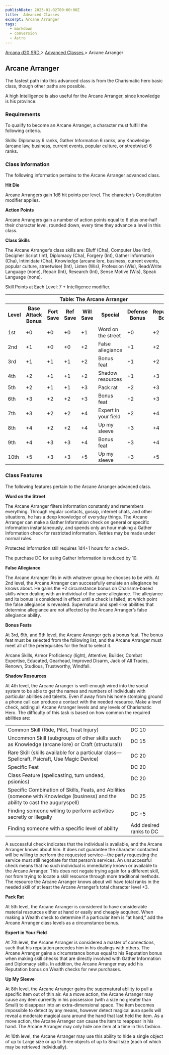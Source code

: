 ```yaml
---
publishDate: 2023-01-02T00:00:00Z
title:  Advanced Classes 
excerpt: Arcane Arranger
tags:
  - markdown
  - conversion
  - Astro
---
```


[ Arcana d20 SRD ](/#arcanaD20) > [ Advanced Classes ](arcana-d20-srd-advanced-classes-index) > Arcane Arranger

##  Arcane Arranger

The fastest path into this advanced class is from the Charismatic hero basic
class, though other paths are possible.

A high Intelligence is also useful for the Arcane Arranger, since knowledge is
his province.

###  Requirements

To qualify to become an Arcane Arranger, a character must fulfill the
following criteria.

Skills: Diplomacy 6 ranks, Gather Information 6 ranks, any Knowledge (arcane
law, business, current events, popular culture, or streetwise) 6 ranks.

###  Class Information

The following information pertains to the Arcane Arranger advanced class.

**Hit Die**

Arcane Arrangers gain 1d6 hit points per level. The character’s Constitution
modifier applies.

**Action Points**

Arcane Arrangers gain a number of action points equal to 6 plus one-half their
character level, rounded down, every time they advance a level in this class.

**Class Skills**

The Arcane Arranger’s class skills are: Bluff (Cha), Computer Use (Int),
Decipher Script (Int), Diplomacy (Cha), Forgery (Int), Gather Information
(Cha), Intimidate (Cha), Knowledge (arcane lore, business, current events,
popular culture, streetwise) (Int), Listen (Wis), Profession (Wis), Read/Write
Language (none), Repair (Int), Research (Int), Sense Motive (Wis), Speak
Language (none).

Skill Points at Each Level: 7 + Intelligence modifier.


<table> <tr> <th colspan="8"> Table: The Arcane Arranger </th> </tr> <tr> <th> Level </th> <th> Base Attack Bonus </th> <th> Fort Save </th> <th> Ref Save </th> <th> Will Save </th> <th> Special </th> <th> Defense Bonus </th> <th> Reputation Bonus </th> </tr> <tr> <td> 1st </td> <td> +0 </td> <td> +0 </td> <td> +0 </td> <td> +1 </td> <td> Word on the street </td> <td> +0 </td> <td> +2 </td> </tr> <tr class="shaded"> <td> 2nd </td> <td> +1 </td> <td> +0 </td> <td> +0 </td> <td> +2 </td> <td> False allegiance </td> <td> +1 </td> <td> +2 </td> </tr> <tr> <td> 3rd </td> <td> +1 </td> <td> +1 </td> <td> +1 </td> <td> +2 </td> <td> Bonus feat </td> <td> +1 </td> <td> +2 </td> </tr> <tr class="shaded"> <td> 4th </td> <td> +2 </td> <td> +1 </td> <td> +1 </td> <td> +2 </td> <td> Shadow resources </td> <td> +1 </td> <td> +3 </td> </tr> <tr> <td> 5th </td> <td> +2 </td> <td> +1 </td> <td> +1 </td> <td> +3 </td> <td> Pack rat </td> <td> +2 </td> <td> +3 </td> </tr> <tr class="shaded"> <td> 6th </td> <td> +3 </td> <td> +2 </td> <td> +2 </td> <td> +3 </td> <td> Bonus feat </td> <td> +2 </td> <td> +3 </td> </tr> <tr> <td> 7th </td> <td> +3 </td> <td> +2 </td> <td> +2 </td> <td> +4 </td> <td> Expert in your field </td> <td> +2 </td> <td> +4 </td> </tr> <tr class="shaded"> <td> 8th </td> <td> +4 </td> <td> +2 </td> <td> +2 </td> <td> +4 </td> <td> Up my sleeve </td> <td> +3 </td> <td> +4 </td> </tr> <tr> <td> 9th </td> <td> +4 </td> <td> +3 </td> <td> +3 </td> <td> +4 </td> <td> Bonus feat </td> <td> +3 </td> <td> +4 </td> </tr> <tr class="shaded"> <td> 10th </td> <td> +5 </td> <td> +3 </td> <td> +3 </td> <td> +5 </td> <td> Up my sleeve </td> <td> +3 </td> <td> +5 </td> </tr> </table>


###  Class Features

The following features pertain to the Arcane Arranger advanced class.

**Word on the Street**

The Arcane Arranger filters information constantly and remembers everything.
Through regular contacts, gossip, internet chats, and other situations, he has
a deep knowledge of everyday things. The Arcane Arranger can make a Gather
Information check on general or specific information instantaneously, and
spends only an hour making a Gather Information check for restricted
information. Retries may be made under normal rules.

Protected information still requires 1d4+1 hours for a check.

The purchase DC for using Gather Information is reduced by 10.

**False Allegiance**

The Arcane Arranger fits in with whatever group he chooses to be with. At 2nd
level, the Arcane Arranger can successfully emulate an allegiance he knows
about. He gains the +2 circumstance bonus on Charisma-based skills when
dealing with an individual of the same allegiance. The allegiance and its
bonus is considered in effect until a check is failed, at which point the
false allegiance is revealed. Supernatural and spell-like abilities that
determine allegiance are not affected by the Arcane Arranger’s false
allegiance ability.

**Bonus Feats**

At 3rd, 6th, and 9th level, the Arcane Arranger gets a bonus feat. The bonus
feat must be selected from the following list, and the Arcane Arranger must
meet all of the prerequisites for the feat to select it.

Arcane Skills, Armor Proficiency (light), Attentive, Builder, Combat
Expertise, Educated, Gearhead, Improved Disarm, Jack of All Trades, Renown,
Studious, Trustworthy, Windfall.

**Shadow Resources**

At 4th level, the Arcane Arranger is well-enough wired into the social system
to be able to get the names and numbers of individuals with particular
abilities and talents. Even if away from his home stomping ground a phone call
can produce a contact with the needed resource. Make a level check, adding all
Arcane Arranger levels and any levels of Charismatic Hero. The difficulty of
this task is based on how common the required abilities are:


<table> <tr> <td> Common Skill (Ride, Pilot, Treat Injury) </td> <td> DC 10 </td> </tr> <tr class="shaded"> <td> Uncommon Skill (subgroups of other skills such as Knowledge (arcane lore) or Craft (structural)) </td> <td> DC 15 </td> </tr> <tr> <td> Rare Skill (skills available for a particular class—Spellcraft, Psicraft, Use Magic Device) </td> <td> DC 20 </td> </tr> <tr class="shaded"> <td> Specific Feat </td> <td> DC 20 </td> </tr> <tr> <td> Class Feature (spellcasting, turn undead, psionics) </td> <td> DC 20 </td> </tr> <tr class="shaded"> <td> Specific Combination of Skills, Feats, and Abilities (someone with Knowledge (business) and the ability to cast the auguryspell) </td> <td> DC 25 </td> </tr> <tr> <td> Finding someone willing to perform activities secretly or illegally </td> <td> DC +5 </td> </tr> <tr class="shaded"> <td> Finding someone with a specific level of ability </td> <td> Add desired ranks to DC </td> </tr> </table>


A successful check indicates that the individual is available, and the Arcane
Arranger knows about him. It does not guarantee the character contacted will
be willing to perform the requested service—the party requesting the service
must still negotiate for that person’s services. An unsuccessful check means
that no such individual is immediately known or available to the Arcane
Arranger. This does not negate trying again for a different skill, nor from
trying to locate a skill resource through more traditional methods. The
resource the Arcane Arranger knows about will have total ranks in the needed
skill of at least the Arcane Arranger’s total character level +3.

**Pack Rat**

At 5th level, the Arcane Arranger is considered to have considerable material
resources either at hand or easily and cheaply acquired. When making a Wealth
check to determine if a particular item is “at hand,” add the Arcane Arranger
class levels as a circumstance bonus.

**Expert in Your Field**

At 7th level, the Arcane Arranger is considered a master of connections, such
that his reputation precedes him in his dealings with others. The Arcane
Arranger gains a circumstance bonus equal to his Reputation bonus when making
skill checks that are directly involved with Gather Information and Diplomacy
skills. In addition, the Arcane Arranger may add his Reputation bonus on
Wealth checks for new purchases.

**Up My Sleeve**

At 8th level, the Arcane Arranger gains the supernatural ability to pull a
specific item out of thin air. As a move action, the Arcane Arranger may cause
any item currently in his possession (with a size no greater than Small) to
disappear into an extra-dimensional space. The item becomes impossible to
detect by any means, however detect magical aura spells will reveal a moderate
magical aura around the hand that last held the item. As a move action, the
Arcane Arranger can cause the item to reappear in his hand. The Arcane
Arranger may only hide one item at a time in this fashion.

At 10th level, the Arcane Arranger may use this ability to hide a single
object of up to Large size or up to three objects of up to Small size (each of
which may be retrieved individually).


